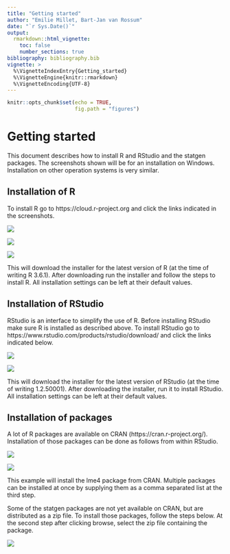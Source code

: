 ```yaml
---
title: "Getting started"
author: "Emilie Millet, Bart-Jan van Rossum"
date: "`r Sys.Date()`"
output: 
  rmarkdown::html_vignette:
    toc: false
    number_sections: true
bibliography: bibliography.bib
vignette: >
  %\VignetteIndexEntry{Getting_started}
  %\VignetteEngine{knitr::rmarkdown}
  %\VignetteEncoding{UTF-8}
---
```


```r
knitr::opts_chunk$set(echo = TRUE,
                      fig.path = "figures")
```

# Getting started

This document describes how to install R and RStudio and the statgen packages. The screenshots shown will be for an installation on Windows. Installation on other operation systems is very similar.

## Installation of R

To install R go to https://cloud.r-project.org and click the links indicated in the screenshots.

![](./figures/R1.png)

![](./figures/R2.png)


![](./figures/R3.png)

This will download the installer for the latest version of R (at the time of writing R 3.6.1). After downloading run the installer and follow the steps to install R. All installation settings can be left at their default values. 

## Installation of RStudio

RStudio is an interface to simplify the use of R. Before installing RStudio make sure R is installed as described above. To install RStudio go to https://www.rstudio.com/products/rstudio/download/ and click the links indicated below.

![](./figures/RStudio1.png)

![](./figures/RStudio2.png)

This will download the installer for the latest version of RStudio (at the time of writing 1.2.50001). After downloading the installer, run it to install RStudio.
All installation settings can be left at their default values.

## Installation of packages

A lot of R packages are available on CRAN (https://cran.r-project.org/). Installation of those packages can be done as follows from within RStudio.

![](./figures/pkg1.png)

![](./figures/pkg2.png)

This example will install the lme4 package from CRAN. Multiple packages can be installed at once by supplying them as a comma separated list at the third step.    

Some of the statgen packages are not yet available on CRAN, but are distributed as a zip file. To install those packages, follow the steps below. At the second step after clicking browse, select the zip file containing the package.

![](./figures/pkg3.png)

